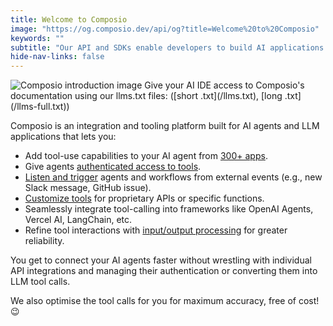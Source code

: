 ```yaml
---
title: Welcome to Composio
image: "https://og.composio.dev/api/og?title=Welcome%20to%20Composio"   # image for socials
keywords: ""
subtitle: "Our API and SDKs enable developers to build AI applications and experiences that are a step above the rest."
hide-nav-links: false
---
```


<Frame>
  <img src="../../assets/images/intro.png" alt="Composio introduction image"/>
</Frame>

<Tip>
Give your AI IDE access to Composio's documentation using our llms.txt files: ([short .txt](/llms.txt), [long .txt](/llms-full.txt))
</Tip>

Composio is an integration and tooling platform built for AI agents and LLM applications that lets you:
- Add tool-use capabilities to your AI agent from [300+ apps](/tools/).
- Give agents [authenticated access to tools](/docs/custom-auth-configs).
- [Listen and trigger](/docs/using-triggers) agents and workflows from external events (e.g., new Slack message, GitHub issue).
- [Customize tools](/docs/modifiers/schema-modifiers) for proprietary APIs or specific functions.
- Seamlessly integrate tool-calling into frameworks like OpenAI Agents, Vercel AI, LangChain, etc.
- Refine tool interactions with [input/output processing](/docs/modifiers/before-execution) for greater reliability.

You get to connect your AI agents faster without wrestling with individual API integrations and managing their authentication or converting them into LLM tool calls.

We also optimise the tool calls for you for maximum accuracy, free of cost! 😉
